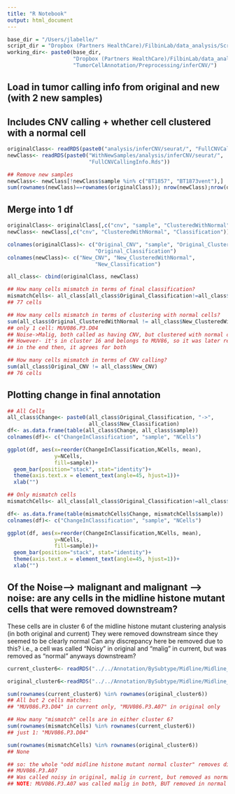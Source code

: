 ```yaml
---
title: "R Notebook"
output: html_document
---
```


```r
base_dir = "/Users/jlabelle/"
script_dir = "Dropbox (Partners HealthCare)/FilbinLab/data_analysis/Scripts/"
working_dir<- paste0(base_dir, 
                     "Dropbox (Partners HealthCare)/FilbinLab/data_analysis/Projects/git_repos/Pedi_Immune/",
                     "TumorCellAnnotation/Preprocessing/inferCNV/")
```

## Load in tumor calling info from original and new (with 2 new samples)
## Includes CNV calling + whether cell clustered with a normal cell
```r
originalClass<- readRDS(paste0("analysis/inferCNV/seurat/", "FullCNVCallingInfo.Rds"))
newClass<- readRDS(paste0("WithNewSamples/analysis/inferCNV/seurat/", 
                          "FullCNVCallingInfo.Rds"))

## Remove new samples
newClass<- newClass[!newClass$sample %in% c("BT1857", "BT1873vent"),]
sum(rownames(newClass)==rownames(originalClass)); nrow(newClass);nrow(originalClass)
```

## Merge into 1 df
```r
originalClass<- originalClass[,c("cnv", "sample", "ClusteredWithNormal", "Classification")]
newClass<- newClass[,c("cnv", "ClusteredWithNormal", "Classification")]

colnames(originalClass)<- c("Original_CNV", "sample", "Original_ClusteredWithNormal",
                            "Original_Classification")
colnames(newClass)<- c("New_CNV", "New_ClusteredWithNormal",
                            "New_Classification")

all_class<- cbind(originalClass, newClass)

## How many cells mismatch in terms of final classification?
mismatchCells<- all_class[all_class$Original_Classification!=all_class$New_Classification,]
## 77 cells

## How many cells mismatch in terms of clustering with normal cells?
sum(all_class$Original_ClusteredWithNormal != all_class$New_ClusteredWithNormal)
## only 1 cell: MUV086.P3.D04 
## Noise->Malig, both called as having CNV, but clustered with normal cells in original, not in new
## However- it's in cluster 16 and belongs to MUV86, so it was later removed as "normal" anyways
## in the end then, it agrees for both

## How many cells mismatch in terms of CNV calling?
sum(all_class$Original_CNV != all_class$New_CNV)
## 76 cells
```

## Plotting change in final annotation
```r
## All Cells
all_class$Change<- paste0(all_class$Original_Classification, "->",
                          all_class$New_Classification)
df<- as.data.frame(table(all_class$Change, all_class$sample))
colnames(df)<- c("ChangeInClassification", "sample", "NCells")

ggplot(df, aes(x=reorder(ChangeInClassification,NCells, mean), 
               y=NCells, 
               fill=sample))+
  geom_bar(position="stack", stat="identity")+
  theme(axis.text.x = element_text(angle=45, hjust=1))+
  xlab("")

## Only mismatch cells
mismatchCells<- all_class[all_class$Original_Classification!=all_class$New_Classification,]

df<- as.data.frame(table(mismatchCells$Change, mismatchCells$sample))
colnames(df)<- c("ChangeInClassification", "sample", "NCells")

ggplot(df, aes(x=reorder(ChangeInClassification,NCells, mean), 
               y=NCells, 
               fill=sample))+
  geom_bar(position="stack", stat="identity")+
  theme(axis.text.x = element_text(angle=45, hjust=1))+
  xlab("")
```

## Of the Noise--> malignant and malignant --> noise: are any cells in the midline histone mutant cells that were removed downstream?
These cells are in cluster 6 of the midline histone mutant clustering analysis (in both original and current)
They were removed downstream since they seemed to be clearly normal
Can any discrepancy here be removed due to this? 
i.e., a cell was called "Noisy" in original and "malig" in current, but was removed as "normal" anyways downstream?
```r
current_cluster6<- readRDS("../../Annotation/BySubtype/Midline/Midline_HistoneMutant/WithNewSample/analysis/SeuratCluster6_PossiblyNormal.Rds")

original_cluster6<-readRDS("../../Annotation/BySubtype/Midline/Midline_HistoneMutant/analysis/SeuratCluster6_PossiblyNormal.Rds")

sum(rownames(current_cluster6) %in% rownames(original_cluster6))
## All but 2 cells matches: 
## "MUV086.P3.D04" in current only, "MUV086.P3.A07" in original only

## How many "mismatch" cells are in either cluster 6?
sum(rownames(mismatchCells) %in% rownames(current_cluster6))
## just 1: "MUV086.P3.D04"

sum(rownames(mismatchCells) %in% rownames(original_cluster6))
## None

## so: the whole "odd midline histone mutant normal cluster" removes discrepancy for 1 cell:
## MUV086.P3.A07
## Was called noisy in original, malig in current, but removed as normal in current anyways
## NOTE: MUV086.P3.A07 was called malig in both, BUT removed in normal cluster 6 downstream for original ONLY. That means that this cell really goes Normal --> malig
```

